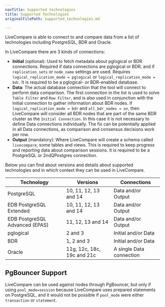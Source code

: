 ```yaml
---
navTitle: Supported technologies
title: Supported Technologies
originalFilePath: supported_technologies.md

---
```


LiveCompare is able to connect to and compare data from a list of technologies
including PostgreSQL, BDR and Oracle.

In LiveCompare there are 3 kinds of connections:

-   **Initial** (optional): Used to fetch metadata about pglogical or BDR
    connections. Required if data connections are pglogical or BDR, and if
    `replication_sets` or `node_name` settings are used. Requires
    `logical_replication_mode = pglogical` or `logical_replication_mode = bdr`. It
    is required to be a pglogical- or BDR-enabled database.
-   **Data**: The actual database connection that the tool will connect to perform
    data comparison. The first connection in the list is used to solve `Table
    Filter` and `Row Filter`, and is also used in conjunction with the Initial
    connection to gather information about BDR nodes. If
    `logical_replication_mode = bdr` and `all_bdr_nodes = on`, then LiveCompare will
    consider all BDR nodes that are part of the same BDR cluster as the `Initial
    Connection`. In this case it is not necessary to define Data connections
    individually. The fix can be potentially applied in all Data connections, as comparison
    and consensus decisions work per row.
-   **Output** (mandatory): Where LiveCompare will create a schema called
    `livecompare`, some tables and views. This is required to keep progress and
    reporting data about comparison sessions. It is required to be a PostgreSQL or
    2ndQPostgres connection.

Below you can find about versions and details about supported technologies and
in which context they can be used in LiveCompare.

| Technology                     | Versions                        | Connections              |
| ------------------------------ | ------------------------------- | ------------------------ |
| PostgreSQL                     | 10, 11, 12, 13 and 14 | Data and/or Output       |
| EDB PostgreSQL Extended        | 10, 11, 12, 13 and 14      | Data and/or Output       |
| EDB PostgreSQL Advanced (EPAS) | 11, 12, 13 and 14               | Data and/or Output       |
| pglogical                      | 2 and 3                         | Initial and/or Data      |
| BDR                            | 1, 2 and 3                      | Initial and/or Data      |
| Oracle                         | 11g, 12c, 18c, 19c and 21c      | A single Data connection |

## PgBouncer Support

LiveCompare can be used against nodes through PgBouncer, but only if using
`pool_mode=session` because LiveCompare uses prepared statements on PostgreSQL,
and it would not be possible if `pool_mode` were either `transaction` or
`statement`.
